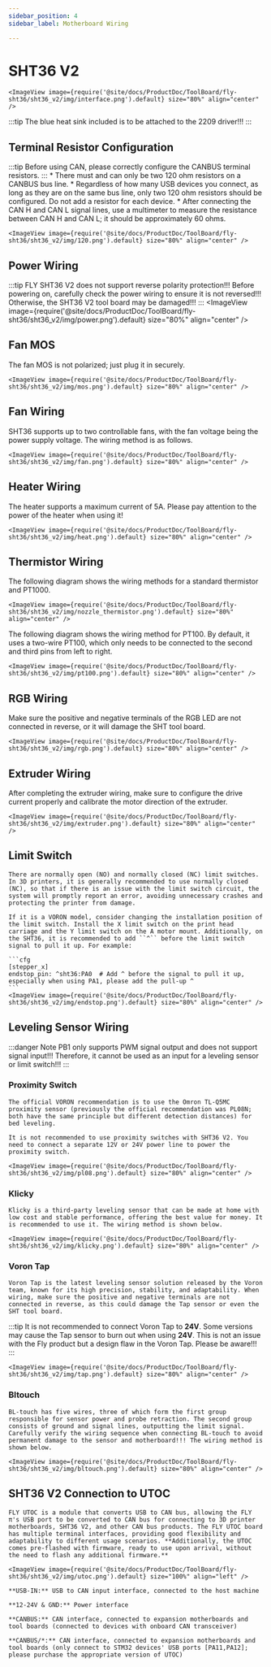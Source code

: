 ```yaml
---
sidebar_position: 4
sidebar_label: Motherboard Wiring

---
```



# SHT36 V2


    <ImageView image={require('@site/docs/ProductDoc/ToolBoard/fly-sht36/sht36_v2/img/interface.png').default} size="80%" align="center" />


:::tip
The blue heat sink included is to be attached to the 2209 driver!!!
:::



## Terminal Resistor Configuration

:::tip
Before using CAN, please correctly configure the CANBUS terminal resistors.
:::
    * There must and can only be two 120 ohm resistors on a CANBUS bus line.
    * Regardless of how many USB devices you connect, as long as they are on the same bus line, only two 120 ohm resistors should be configured. Do not add a resistor for each device.
    * After connecting the CAN H and CAN L signal lines, use a multimeter to measure the resistance between CAN H and CAN L; it should be approximately 60 ohms.

    <ImageView image={require('@site/docs/ProductDoc/ToolBoard/fly-sht36/sht36_v2/img/120.png').default} size="80%" align="center" />

## Power Wiring

:::tip
FLY SHT36 V2 does not support reverse polarity protection!!! Before powering on, carefully check the power wiring to ensure it is not reversed!!! Otherwise, the SHT36 V2 tool board may be damaged!!!
:::
    <ImageView image={require('@site/docs/ProductDoc/ToolBoard/fly-sht36/sht36_v2/img/power.png').default} size="80%" align="center" />

## Fan MOS

The fan MOS is not polarized; just plug it in securely.

    <ImageView image={require('@site/docs/ProductDoc/ToolBoard/fly-sht36/sht36_v2/img/mos.png').default} size="80%" align="center" />

## Fan Wiring

SHT36 supports up to two controllable fans, with the fan voltage being the power supply voltage. The wiring method is as follows.

    <ImageView image={require('@site/docs/ProductDoc/ToolBoard/fly-sht36/sht36_v2/img/fan.png').default} size="80%" align="center" />

## Heater Wiring

The heater supports a maximum current of 5A. Please pay attention to the power of the heater when using it!

    <ImageView image={require('@site/docs/ProductDoc/ToolBoard/fly-sht36/sht36_v2/img/heat.png').default} size="80%" align="center" />

## Thermistor Wiring

The following diagram shows the wiring methods for a standard thermistor and PT1000.

    <ImageView image={require('@site/docs/ProductDoc/ToolBoard/fly-sht36/sht36_v2/img/nozzle_thermistor.png').default} size="80%" align="center" />

The following diagram shows the wiring method for PT100. By default, it uses a two-wire PT100, which only needs to be connected to the second and third pins from left to right.

    <ImageView image={require('@site/docs/ProductDoc/ToolBoard/fly-sht36/sht36_v2/img/pt100.png').default} size="80%" align="center" />

## RGB Wiring

Make sure the positive and negative terminals of the RGB LED are not connected in reverse, or it will damage the SHT tool board.

    <ImageView image={require('@site/docs/ProductDoc/ToolBoard/fly-sht36/sht36_v2/img/rgb.png').default} size="80%" align="center" />

## Extruder Wiring

After completing the extruder wiring, make sure to configure the drive current properly and calibrate the motor direction of the extruder.

    <ImageView image={require('@site/docs/ProductDoc/ToolBoard/fly-sht36/sht36_v2/img/extruder.png').default} size="80%" align="center" />

## Limit Switch

    There are normally open (NO) and normally closed (NC) limit switches. In 3D printers, it is generally recommended to use normally closed (NC), so that if there is an issue with the limit switch circuit, the system will promptly report an error, avoiding unnecessary crashes and protecting the printer from damage.

    If it is a VORON model, consider changing the installation position of the limit switch. Install the X limit switch on the print head carriage and the Y limit switch on the A motor mount. Additionally, on the SHT36, it is recommended to add ``^`` before the limit switch signal to pull it up. For example:

    ```cfg
    [stepper_x]
    endstop_pin: ^sht36:PA0  # Add ^ before the signal to pull it up, especially when using PA1, please add the pull-up ^
    ```
    <ImageView image={require('@site/docs/ProductDoc/ToolBoard/fly-sht36/sht36_v2/img/endstop.png').default} size="80%" align="center" />

## Leveling Sensor Wiring

:::danger Note
PB1 only supports PWM signal output and does not support signal input!!! Therefore, it cannot be used as an input for a leveling sensor or limit switch!!!
:::

### Proximity Switch

    The official VORON recommendation is to use the Omron TL-Q5MC proximity sensor (previously the official recommendation was PL08N; both have the same principle but different detection distances) for bed leveling.

    It is not recommended to use proximity switches with SHT36 V2. You need to connect a separate 12V or 24V power line to power the proximity switch.

    <ImageView image={require('@site/docs/ProductDoc/ToolBoard/fly-sht36/sht36_v2/img/pl08.png').default} size="80%" align="center" />


### Klicky

    Klicky is a third-party leveling sensor that can be made at home with low cost and stable performance, offering the best value for money. It is recommended to use it. The wiring method is shown below.

    <ImageView image={require('@site/docs/ProductDoc/ToolBoard/fly-sht36/sht36_v2/img/klicky.png').default} size="80%" align="center" />

### Voron Tap

    Voron Tap is the latest leveling sensor solution released by the Voron team, known for its high precision, stability, and adaptability. When wiring, make sure the positive and negative terminals are not connected in reverse, as this could damage the Tap sensor or even the SHT tool board.

:::tip
It is not recommended to connect Voron Tap to **24V**. Some versions may cause the Tap sensor to burn out when using **24V**. This is not an issue with the Fly product but a design flaw in the Voron Tap. Please be aware!!!
:::

    <ImageView image={require('@site/docs/ProductDoc/ToolBoard/fly-sht36/sht36_v2/img/tap.png').default} size="80%" align="center" />

### Bltouch

    BL-touch has five wires, three of which form the first group responsible for sensor power and probe retraction. The second group consists of ground and signal lines, outputting the limit signal. Carefully verify the wiring sequence when connecting BL-touch to avoid permanent damage to the sensor and motherboard!!! The wiring method is shown below.

    <ImageView image={require('@site/docs/ProductDoc/ToolBoard/fly-sht36/sht36_v2/img/bltouch.png').default} size="80%" align="center" />


## SHT36 V2 Connection to UTOC

    FLY UTOC is a module that converts USB to CAN bus, allowing the FLY π's USB port to be converted to CAN bus for connecting to 3D printer motherboards, SHT36 V2, and other CAN bus products. The FLY UTOC board has multiple terminal interfaces, providing good flexibility and adaptability to different usage scenarios. **Additionally, the UTOC comes pre-flashed with firmware, ready to use upon arrival, without the need to flash any additional firmware.**

    <ImageView image={require('@site/docs/ProductDoc/ToolBoard/fly-sht36/sht36_v2/img/utoc.png').default} size="100%" align="left" />

    **USB-IN:** USB to CAN input interface, connected to the host machine

    **12-24V & GND:** Power interface

    **CANBUS:** CAN interface, connected to expansion motherboards and tool boards (connected to devices with onboard CAN transceiver)

    **CANBUS/*:** CAN interface, connected to expansion motherboards and tool boards (only connect to STM32 devices' USB ports [PA11,PA12]; please purchase the appropriate version of UTOC)